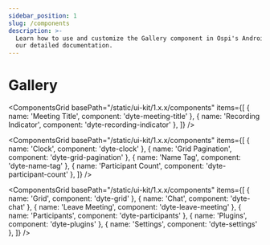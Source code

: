 ```yaml
---
sidebar_position: 1
slug: /components
description: >-
  Learn how to use and customize the Gallery component in Ospi's Android with
  our detailed documentation.
---
```


# Gallery

<ComponentsGrid
  basePath="/static/ui-kit/1.x.x/components"
  items={[
    { name: 'Meeting Title', component: 'dyte-meeting-title' },
    { name: 'Recording Indicator', component: 'dyte-recording-indicator' },
  ]}
/>

<ComponentsGrid
  basePath="/static/ui-kit/1.x.x/components"
  items={[
    { name: 'Clock', component: 'dyte-clock' },
    { name: 'Grid Pagination', component: 'dyte-grid-pagination' },
    { name: 'Name Tag', component: 'dyte-name-tag' },
    { name: 'Participant Count', component: 'dyte-participant-count' },
  ]}
/>

<ComponentsGrid
  basePath="/static/ui-kit/1.x.x/components"
  items={[
    { name: 'Grid', component: 'dyte-grid' },
    { name: 'Chat', component: 'dyte-chat' },
    { name: 'Leave Meeting', component: 'dyte-leave-meeting' },
    { name: 'Participants', component: 'dyte-participants' },
    { name: 'Plugins', component: 'dyte-plugins' },
    { name: 'Settings', component: 'dyte-settings' },
  ]}
/>

<head>
  <title>Android Gallery</title>
</head>
